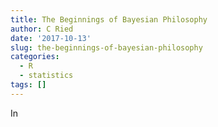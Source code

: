 ```yaml
---
title: The Beginnings of Bayesian Philosophy
author: C Ried
date: '2017-10-13'
slug: the-beginnings-of-bayesian-philosophy
categories:
  - R
  - statistics
tags: []
---
```


In 